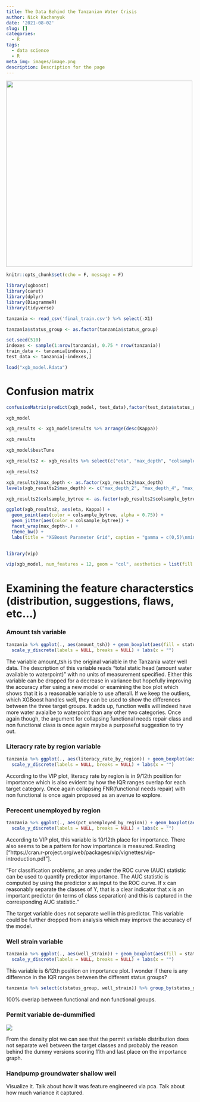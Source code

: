 ```yaml
---
title: The Data Behind the Tanzanian Water Crisis
author: Nick Kachanyuk
date: '2021-08-02'
slug: []
categories:
  - R
tags:
  - data science
  - R
meta_img: images/image.png
description: Description for the page
---
```


![](images/lions.png){width=250px, height=500px}

```r
knitr::opts_chunk$set(echo = F, message = F)
```

```r
library(xgboost)
library(caret)
library(dplyr)
library(DiagrammeR)
library(tidyverse)
```

```r
tanzania <- read_csv('final_train.csv') %>% select(-X1)

tanzania$status_group <- as.factor(tanzania$status_group)
```

```r
set.seed(510)
indexes <- sample(1:nrow(tanzania), 0.75 * nrow(tanzania))
train_data <- tanzania[indexes,]
test_data <- tanzania[-indexes,]
```

```r
load("xgb_model.Rdata")
```

# Confusion matrix

```r
confusionMatrix(predict(xgb_model, test_data),factor(test_data$status_group))
```

```r
xgb_model
```

```r
xgb_results <- xgb_model$results %>% arrange(desc(Kappa))

xgb_results
```

```r
xgb_model$bestTune
```

```r
xgb_results2 <- xgb_results %>% select(c("eta", "max_depth", "colsample_bytree", "min_child_weight", "Kappa"))

xgb_results2
```

```r
xgb_results2$max_depth <- as.factor(xgb_results2$max_depth)
levels(xgb_results2$max_depth) <- c("max_depth_2", "max_depth_4", "max_depth_6", "max_depth_8")

xgb_results2$colsample_bytree <- as.factor(xgb_results2$colsample_bytree)

ggplot(xgb_results2, aes(eta, Kappa)) + 
  geom_point(aes(color = colsample_bytree, alpha = 0.75)) +
  geom_jitter(aes(color = colsample_bytree)) + 
  facet_wrap(max_depth~.) + 
  theme_bw() + 
  labs(title = "XGBoost Parameter Grid", caption = "gamma = c(0,5)\nmin_child_weight = 5") 
  
```

```r
library(vip)

vip(xgb_model, num_features = 12, geom = "col", aesthetics = list(fill = "bisque1", size = 0.5, color = "mistyrose3")) + theme_bw() + xlab(label = "Feature name")
```

# Examining the feature characterstics (distribution, suggestions, flaws, etc...)

### Amount tsh variable

```r
tanzania %>% ggplot(., aes(amount_tsh)) + geom_boxplot(aes(fill = status_group)) + facet_grid(status_group ~.) + theme_bw() + 
  scale_y_discrete(labels = NULL, breaks = NULL) + labs(x = "")
```

The variable amount_tsh is the original variable in the Tanzania water well data. The description of this variable reads "total static head (amount water available to waterpoint)" with no units of measurement specified. Either this variable can be dropped for a decrease in variance but hopefully improving the accuracy after using a new model or examining the box plot which shows that it is a reasonable variable to use afterall. If we keep the outliers, which XGBoost handles well, they can be used to show the differences between the three target groups. It adds up, function wells will indeed have more water avaialbe to waterpoint than any other two categories. Once again though, the argument for collapsing functional needs repair class and non functional class is once again maybe a purposeful suggestion to try out.

### Literacry rate by region variable

```r
tanzania %>% ggplot(., aes(literacy_rate_by_region)) + geom_boxplot(aes(fill = status_group)) + facet_grid(status_group ~.) + theme_bw() +
  scale_y_discrete(labels = NULL, breaks = NULL) + labs(x = "")
```

According to the VIP plot, literacy rate by region is in 9/12th position for importance which is also evident by how the IQR ranges overlap for each target category. Once again collapsing FNR(functional needs repair) with non functional is once again proposed as an avenue to explore.

### Perecent unemployed by region

```r
tanzania %>% ggplot(., aes(pct_unemployed_by_region)) + geom_boxplot(aes(fill = status_group)) + facet_grid(status_group ~.) + theme_bw() +
  scale_y_discrete(labels = NULL, breaks = NULL) + labs(x = "")
```

According to VIP plot, this variable is 10/12th place for importance. There also seems to be a pattern for how importance is measured. Reading ["https://cran.r-project.org/web/packages/vip/vignettes/vip-introduction.pdf"]. 

"For classification problems, an area under the ROC curve (AUC) statistic can be used to quantify predictor importance.
The AUC statistic is computed by using the predictor x as input to the ROC curve. If x can reasonably
separate the classes of Y, that is a clear indicator that x is an important predictor (in terms of class
separation) and this is captured in the corresponding AUC statistic."

The target variable does not separate well in this predictor. This variable could be further dropped from analysis which may improve the accuracy of the model.

### Well strain variable

```r
tanzania %>% ggplot(., aes(well_strain)) + geom_boxplot(aes(fill = status_group)) + facet_grid(status_group ~.) + theme_bw() +
  scale_y_discrete(labels = NULL, breaks = NULL) + labs(x = "")
```

This variable is 6/12th position on importance plot. I wonder if there is any difference in the IQR ranges between the different status groups?

```r
tanzania %>% select(c(status_group, well_strain)) %>% group_by(status_group) %>% summarise(iqr = IQR(well_strain))
```

100% overlap between functional and non functional groups.

### Permit variable de-dummified

![](images/permit.dist.png)

From the density plot we can see that the permit variable distribution does not separate well between the target classes and probably the reason behind the dummy versions scoring 11th and last place on the importance graph.

### Handpump groundwater shallow well
Visualize it.
Talk about how it was feature engineered via pca.
Talk about how much variance it captured.
